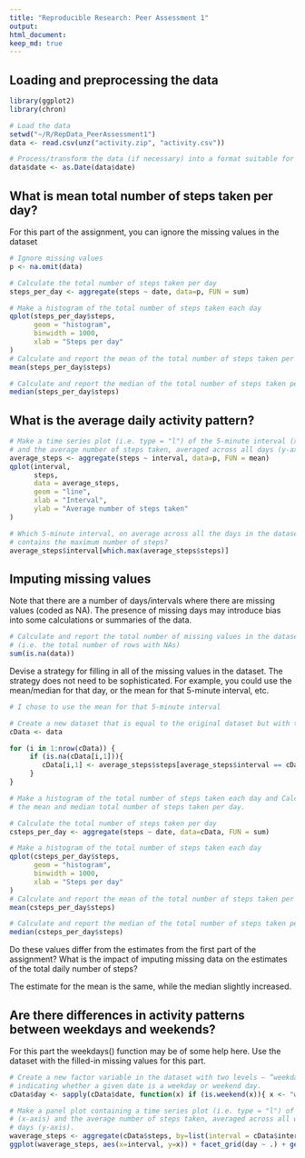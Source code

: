 ```yaml
---
title: "Reproducible Research: Peer Assessment 1"
output: 
html_document:
keep_md: true
---
```



## Loading and preprocessing the data
```r
library(ggplot2)
library(chron)

# Load the data
setwd("~/R/RepData_PeerAssessment1")
data <- read.csv(unz("activity.zip", "activity.csv"))

# Process/transform the data (if necessary) into a format suitable for your analysis
data$date <- as.Date(data$date)
```

## What is mean total number of steps taken per day?
For this part of the assignment, you can ignore the missing values in the dataset
```r
# Ignore missing values
p <- na.omit(data)

# Calculate the total number of steps taken per day
steps_per_day <- aggregate(steps ~ date, data=p, FUN = sum)

# Make a histogram of the total number of steps taken each day
qplot(steps_per_day$steps,
      geom = "histogram",
      binwidth = 1000,
      xlab = "Steps per day"
)
# Calculate and report the mean of the total number of steps taken per day
mean(steps_per_day$steps)

# Calculate and report the median of the total number of steps taken per day
median(steps_per_day$steps)
```

## What is the average daily activity pattern?
```r
# Make a time series plot (i.e. type = "l") of the 5-minute interval (x-axis) 
# and the average number of steps taken, averaged across all days (y-axis)
average_steps <- aggregate(steps ~ interval, data=p, FUN = mean)
qplot(interval,
      steps,
      data = average_steps,
      geom = "line",
      xlab = "Interval",
      ylab = "Average number of steps taken"
)

# Which 5-minute interval, on average across all the days in the dataset, 
# contains the maximum number of steps?
average_steps$interval[which.max(average_steps$steps)]
```

## Imputing missing values
Note that there are a number of days/intervals where there are missing values (coded as NA). The presence of missing days may introduce bias into some calculations or summaries of the data.
```r
# Calculate and report the total number of missing values in the dataset 
# (i.e. the total number of rows with NAs)
sum(is.na(data))
```

Devise a strategy for filling in all of the missing values in the dataset. The strategy does not need to be sophisticated. 
For example, you could use the mean/median for that day, or the mean for that 5-minute interval, etc. 
```r
# I chose to use the mean for that 5-minute interval

# Create a new dataset that is equal to the original dataset but with the missing data filled in
cData <- data

for (i in 1:nrow(cData)) {
     if (is.na(cData[i,1])){
        cData[i,1] <- average_steps$steps[average_steps$interval == cData$interval[i]] 
     }
}

# Make a histogram of the total number of steps taken each day and Calculate and report 
# the mean and median total number of steps taken per day.

# Calculate the total number of steps taken per day
csteps_per_day <- aggregate(steps ~ date, data=cData, FUN = sum)

# Make a histogram of the total number of steps taken each day
qplot(csteps_per_day$steps,
      geom = "histogram",
      binwidth = 1000,
      xlab = "Steps per day"
)
# Calculate and report the mean of the total number of steps taken per day
mean(csteps_per_day$steps)

# Calculate and report the median of the total number of steps taken per day
median(csteps_per_day$steps)
```

Do these values differ from the estimates from the first part of the assignment? 
What is the impact of imputing missing data on the estimates of the total daily number of steps?

The estimate for the mean is the same, while the median slightly increased. 

## Are there differences in activity patterns between weekdays and weekends?
For this part the weekdays() function may be of some help here. Use the dataset with the filled-in missing values for this part.
```r
# Create a new factor variable in the dataset with two levels – “weekday” and “weekend” 
# indicating whether a given date is a weekday or weekend day.
cData$day <- sapply(cData$date, function(x) if (is.weekend(x)){ x <- "weekend" } else { x <- "weekday" })

# Make a panel plot containing a time series plot (i.e. type = "l") of the 5-minute interval
# (x-axis) and the average number of steps taken, averaged across all weekday days or weekend 
# days (y-axis).
waverage_steps <- aggregate(cData$steps, by=list(interval = cData$interval, day = cData$day), FUN = mean)
ggplot(waverage_steps, aes(x=interval, y=x)) + facet_grid(day ~ .) + geom_line() + ylab("Average number of steps taken")

```

